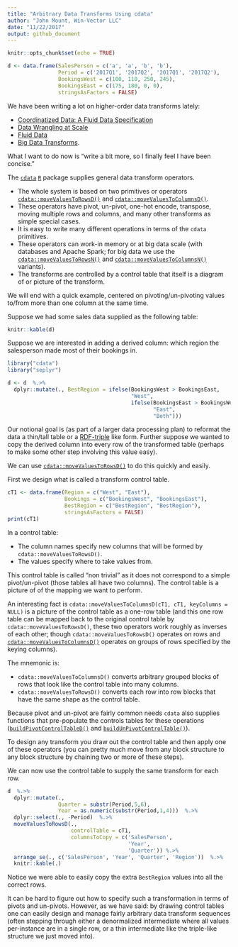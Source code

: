 ```yaml
---
title: "Arbitrary Data Transforms Using cdata"
author: "John Mount, Win-Vector LLC"
date: "11/22/2017"
output: github_document
---
```


```r
knitr::opts_chunk$set(echo = TRUE)

d <- data.frame(SalesPerson = c('a', 'a', 'b', 'b'),
                Period = c('2017Q1', '2017Q2', '2017Q1', '2017Q2'),
                BookingsWest = c(100, 110, 250, 245),
                BookingsEast = c(175, 180, 0, 0),
                stringsAsFactors = FALSE)
```

We have been writing a lot on higher-order data transforms lately:

 * [Coordinatized Data: A Fluid Data Specification](http://winvector.github.io/FluidData/RowsAndColumns.html)
 * [Data Wrangling at Scale](http://winvector.github.io/FluidData/DataWranglingAtScale.html)
 * [Fluid Data](http://winvector.github.io/FluidData/FluidData.html)
 * [Big Data Transforms](http://www.win-vector.com/blog/2017/10/big-data-transforms/).

What I want to do now is "write a bit more, so I finally feel I have been concise."

The [`cdata`](https://winvector.github.io/cdata/) [`R`](https://www.r-project.org) package supplies
 general data transform operators.

 * The whole system is based on two primitives or operators [`cdata::moveValuesToRowsD()`](https://winvector.github.io/cdata/reference/moveValuesToRowsD.html) and [`cdata::moveValuesToColumnsD()`](https://winvector.github.io/cdata/reference/moveValuesToColumnsD.html).
 * These operators have pivot, un-pivot, one-hot encode, transpose, moving multiple rows and columns, and many other
transforms as simple special cases.  
 * It is easy to write many different operations in terms of the `cdata` primitives.
 * These operators can work-in memory or at big data scale (with databases and Apache Spark; for big data we use the
 [`cdata::moveValuesToRowsN()`](https://winvector.github.io/cdata/reference/moveValuesToRowsN.html) and [`cdata::moveValuesToColumnsN()`](https://winvector.github.io/cdata/reference/moveValuesToColumnsN.html) variants).
 * The transforms are controlled by a control table that itself is a diagram of or picture of the transform.
 
We will end with a quick example, centered on pivoting/un-pivoting values to/from more than one column at the same time.

Suppose we had some sales data supplied as the following table:

```r
knitr::kable(d)
```

Suppose we are interested in adding a derived column: which region the salesperson made
most of their bookings in.

```r
library("cdata")
library("seplyr")
```

```r
d <- d  %.>% 
  dplyr::mutate(., BestRegion = ifelse(BookingsWest > BookingsEast, 
                                       "West",
                                       ifelse(BookingsEast > BookingsWest, 
                                              "East", 
                                              "Both")))
```

Our notional goal is (as part of a larger data processing plan) to reformat the
data a thin/tall table or a [RDF-triple](https://en.wikipedia.org/wiki/Semantic_triple) like form.  Further suppose we wanted
to copy the derived column into every row of the transformed table (perhaps to make some other step involving this value easy). 

We can use [`cdata::moveValuesToRowsD()`](https://winvector.github.io/cdata/reference/moveValuesToRowsD.html) to do this quickly and
easily.

First we design what is called a transform control table.


```r
cT1 <- data.frame(Region = c("West", "East"),
                  Bookings = c("BookingsWest", "BookingsEast"),
                  BestRegion = c("BestRegion", "BestRegion"),
                  stringsAsFactors = FALSE)
print(cT1)
```

In a control table:

  * The column names specify new columns that will be formed by `cdata::moveValuesToRowsD()`.
  * The values specify where to take values from.

This control table is called "non trivial" as it does not correspond to a simple pivot/un-pivot
(those tables all have two columns).  The control table is a picture of of the mapping we want
to perform.  

An interesting fact is `cdata::moveValuesToColumnsD(cT1, cT1, keyColumns = NULL)`
is a picture of the control table as a one-row table (and this one row table can be mapped back to the 
original control table by `cdata::moveValuesToRowsD()`, these two operators work roughly as inverses
of each other; though  `cdata::moveValuesToRowsD()` operates on rows and [`cdata::moveValuesToColumnsD()`](https://winvector.github.io/cdata/reference/moveValuesToColumnsD.html)
operates on groups of rows specified by the keying columns).

The mnemonic is:

 * `cdata::moveValuesToColumnsD()` converts arbitrary grouped blocks of rows that look like the control table into many columns.
 * `cdata::moveValuesToRowsD()` converts each row into row blocks that have the same shape as the control table.
 
Because 
pivot and un-pivot are fairly common needs `cdata` also
supplies functions that pre-populate the controls tables for these operations 
([`buildPivotControlTableD()`](https://winvector.github.io/cdata/reference/buildPivotControlTableD.html) 
and [`buildUnPivotControlTable()`](https://winvector.github.io/cdata/reference/buildUnPivotControlTable.html)).


To design any transform you draw out the control table and then apply one of these operators (you can pretty much move from
any block structure to any block structure by chaining two or more of these steps).

We can now use the control table to supply the same transform for each row. 

```r
d  %.>% 
  dplyr::mutate(., 
                Quarter = substr(Period,5,6),
                Year = as.numeric(substr(Period,1,4)))  %.>% 
  dplyr::select(., -Period)  %.>% 
  moveValuesToRowsD(., 
                    controlTable = cT1, 
                    columnsToCopy = c('SalesPerson', 
                                      'Year', 
                                      'Quarter')) %.>% 
  arrange_se(., c('SalesPerson', 'Year', 'Quarter', 'Region'))  %.>% 
  knitr::kable(.)  
```

Notice we were able to easily copy the extra `BestRegion` values into all
the correct rows.

It can be hard to figure out how to specify such a transformation 
in terms of pivots and un-pivots.  However, as we have said: by drawing control tables
one can easily design and manage fairly arbitrary data transform sequences (often stepping through
either a denormalized intermediate where all values per-instance are in a single row, or a 
thin intermediate like the triple-like structure we just moved into).  

